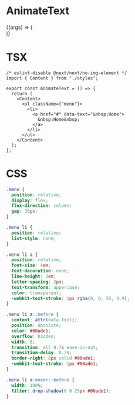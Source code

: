 
<Meta title="Components/Typography" component={AnimateText} />

# AnimateText

<Canvas>
  <Story name="AnimateText" args={{}}>
    {(args) => (
      <div style={{ display: "flex", justifyContent: "center" }}>
        <AnimateText {...args} />
      </div>
    )}
  </Story>
</Canvas>

<ArgsTable of={AnimateText} />

# TSX

```tsx
/* eslint-disable @next/next/no-img-element */
import { Content } from "./styles";

export const AnimateText = () => {
  return (
    <Content>
      <ul className={"menu"}>
        <li>
          <a href="#" data-text="&nbsp;Home">
            &nbsp;Home&nbsp;
          </a>
        </li>
      </ul>
    </Content>
  );
};
```

# CSS

```css
.menu {
  position: relative;
  display: flex;
  flex-direction: column;
  gap: 30px;
}

.menu li {
  position: relative;
  list-style: none;
}

.menu li a {
  position: relative;
  font-size: 4em;
  text-decoration: none;
  line-height: 1em;
  letter-spacing: 2px;
  text-transform: uppercase;
  color: transparent;
  -webkit-text-stroke: 1px rgba(0, 0, 55, 0.9);
}

.menu li a::before {
  content: attr(data-text);
  position: absolute;
  color: #00ade1;
  overflow: hidden;
  width: 0;
  transition: all 0.7s ease-in-out;
  transition-delay: 0.2s;
  border-right: 8px solid #00ade1;
  -webkit-text-stroke: 1px #00ade1;
}

.menu li a:hover::before {
  width: 100%;
  filter: drop-shadow(0 0 25px #00ade1);
}
```

